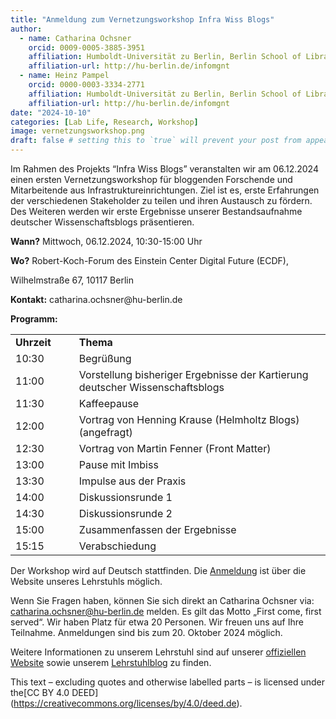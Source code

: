```yaml
---
title: "Anmeldung zum Vernetzungsworkshop Infra Wiss Blogs"
author:
  - name: Catharina Ochsner
    orcid: 0009-0005-3885-3951 
    affiliation: Humboldt-Universität zu Berlin, Berlin School of Library and Information Science
    affiliation-url: http://hu-berlin.de/infomgnt 
  - name: Heinz Pampel
    orcid: 0000-0003-3334-2771
    affiliation: Humboldt-Universität zu Berlin, Berlin School of Library and Information Science & Helmholtz-Gemeinschaft, Helmholtz Open Science Office
    affiliation-url: http://hu-berlin.de/infomgnt
date: "2024-10-10"
categories: [Lab Life, Research, Workshop]
image: vernetzungsworkshop.png
draft: false # setting this to `true` will prevent your post from appearing on your listing page until you're ready!
---
```


Im Rahmen des Projekts “Infra Wiss Blogs” veranstalten wir am 06.12.2024 einen ersten Vernetzungsworkshop für bloggenden Forschende und Mitarbeitende aus Infrastruktureinrichtungen. Ziel ist es, erste Erfahrungen der verschiedenen Stakeholder zu teilen und ihren Austausch zu fördern. Des Weiteren werden wir erste Ergebnisse unserer Bestandsaufnahme deutscher Wissenschaftsblogs präsentieren.

**Wann?** Mittwoch, 06.12.2024, 10:30-15:00 Uhr

**Wo?** Robert-Koch-Forum des Einstein Center Digital Future (ECDF),

Wilhelmstraße 67, 10117 Berlin

**Kontakt:** catharina.ochsner\@hu-berlin.de

**Programm:**

|             |                                                                               |
|---------------|---------------------------------------------------------|
| **Uhrzeit** | **Thema**                                                                     |
| 10:30       | Begrüßung                                                                     |
| 11:00       | Vorstellung bisheriger Ergebnisse der Kartierung deutscher Wissenschaftsblogs |
| 11:30       | Kaffeepause                                                                   |
| 12:00       | Vortrag von Henning Krause (Helmholtz Blogs) (angefragt)                      |
| 12:30       | Vortrag von Martin Fenner (Front Matter)                                      |
| 13:00       | Pause mit Imbiss                                                              |
| 13:30       | Impulse aus der Praxis                                                        |
| 14:00       | Diskussionsrunde 1                                                            |
| 14:30       | Diskussionsrunde 2                                                            |
| 15:00       | Zusammenfassen der Ergebnisse                                                 |
| 15:15       | Verabschiedung                                                                |

Der Workshop wird auf Deutsch stattfinden. Die [Anmeldung](https://www.ibi.hu-berlin.de/de/forschung/infomanagement/events/vernetzungsworkshop-infra-wiss-blogs/anmeldung-vernetzungsworkshop-infra-wiss-blogs) ist über die Website unseres Lehrstuhls möglich.

Wenn Sie Fragen haben, können Sie sich direkt an Catharina Ochsner via: [catharina.ochsner\@hu-berlin.de](mailto:catharina.ochsner@hu-berlin.de) melden. Es gilt das Motto „First come, first served“. Wir haben Platz für etwa 20 Personen. Wir freuen uns auf Ihre Teilnahme. Anmeldungen sind bis zum 20. Oktober 2024 möglich.

Weitere Informationen zu unserem Lehrstuhl sind auf unserer [offiziellen Website](http://hu.berlin/infomgnt) sowie unserem [Lehrstuhlblog](https://infomgnt.org/) zu finden.

This text – excluding quotes and otherwise labelled parts – is licensed under the\[CC BY 4.0 DEED\](<https://creativecommons.org/licenses/by/4.0/deed.de>).
